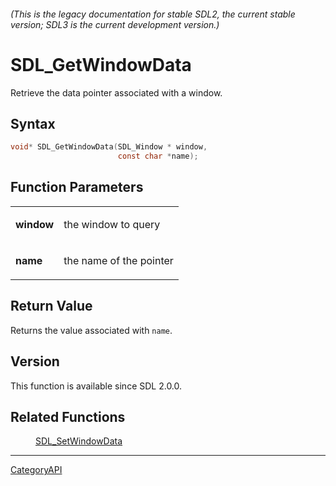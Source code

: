 ====== (This is the legacy documentation for stable SDL2, the current stable version; SDL3 is the current development version.) ======
= SDL_GetWindowData =

Retrieve the data pointer associated with a window.

== Syntax ==

<syntaxhighlight lang='c'>
void* SDL_GetWindowData(SDL_Window * window,
                        const char *name);
</syntaxhighlight>

== Function Parameters ==

{|
|'''window'''
|the window to query
|-
|'''name'''
|the name of the pointer
|}

== Return Value ==

Returns the value associated with <code>name</code>.

== Version ==

This function is available since SDL 2.0.0.

== Related Functions ==

:[[SDL_SetWindowData]]

----
[[CategoryAPI]]


